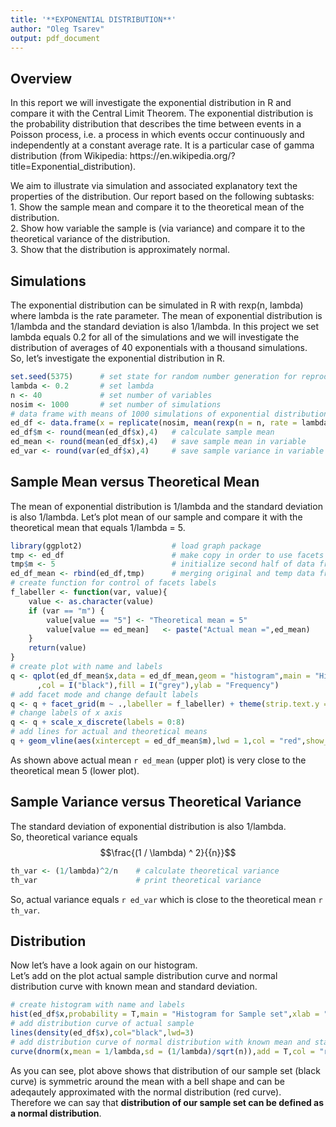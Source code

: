 ```yaml
---
title: '**EXPONENTIAL DISTRIBUTION**'
author: "Oleg Tsarev"
output: pdf_document
---
```

## **Overview**
In this report we will investigate the exponential distribution in R and compare it with the Central Limit Theorem.  The exponential distribution is the probability distribution that describes the time between events in a Poisson process, i.e. a process in which events occur continuously and independently at a constant average rate. It is a particular case of gamma distribution (from Wikipedia: https://en.wikipedia.org/?title=Exponential_distribution).  

We aim to illustrate via simulation and associated explanatory text the properties of the distribution. Our report based on the following subtasks:  
1. Show the sample mean and compare it to the theoretical mean of the distribution.  
2. Show how variable the sample is (via variance) and compare it to the theoretical variance of the distribution.  
3. Show that the distribution is approximately normal.  

## **Simulations**
The exponential distribution can be simulated in R with rexp(n, lambda) where lambda is the rate parameter. The mean of exponential distribution is 1/lambda and the standard deviation is also 1/lambda. In this project we set lambda equals 0.2 for all of the simulations and we will investigate the distribution of averages of 40 exponentials with a thousand simulations.  
So, let's investigate the exponential distribution in R.  

```r
set.seed(5375)      # set state for random number generation for reproducibility
lambda <- 0.2       # set lambda
n <- 40             # set number of variables
nosim <- 1000       # set number of simulations
# data frame with means of 1000 simulations of exponential distributions
ed_df <- data.frame(x = replicate(nosim, mean(rexp(n = n, rate = lambda))))
ed_df$m <- round(mean(ed_df$x),4)   # calculate sample mean
ed_mean <- round(mean(ed_df$x),4)   # save sample mean in variable
ed_var <- round(var(ed_df$x),4)     # save sample variance in variable
```

## **Sample Mean versus Theoretical Mean** ##
The mean of exponential distribution is 1/lambda and the standard deviation is also 1/lambda. 
Let's plot mean of our sample and compare it with the theoretical mean that equals 1/lambda = 5.
```r
library(ggplot2)                    # load graph package
tmp <- ed_df                        # make copy in order to use facets mode
tmp$m <- 5                          # initialize second half of data frame by theoretical mean 
ed_df_mean <- rbind(ed_df,tmp)      # merging original and temp data frame
# create function for control of facets labels 
f_labeller <- function(var, value){
    value <- as.character(value)
    if (var == "m") {
        value[value == "5"] <- "Theoretical mean = 5"
        value[value == ed_mean]   <- paste("Actual mean =",ed_mean)
    }
    return(value)
}
# create plot with name and labels
q <- qplot(ed_df_mean$x,data = ed_df_mean,geom = "histogram",main = "Histogram for Sample set",xlab = "Means of sample set"
      ,col = I("black"),fill = I("grey"),ylab = "Frequency")
# add facet mode and change default labels
q <- q + facet_grid(m ~ .,labeller = f_labeller) + theme(strip.text.y = element_text(size = 10, angle = 0))
# change labels of x axis
q <- q + scale_x_discrete(labels = 0:8)
# add lines for actual and theoretical means
q + geom_vline(aes(xintercept = ed_df_mean$m),lwd = 1,col = "red",show_guide = T)
```

As shown above actual mean `r ed_mean` (upper plot) is very close to the theoretical mean 5 (lower plot).

## **Sample Variance versus Theoretical Variance** ##
The standard deviation of exponential distribution is also 1/lambda.  
So, theoretical variance equals $$\frac{(1 / \lambda) ^ 2}{{n}}$$
```r
th_var <- (1/lambda)^2/n    # calculate theoretical variance
th_var                      # print theoretical variance
```
  
So, actual variance equals `r ed_var` which is close to the theoretical mean `r th_var`.

## **Distribution**
Now let's have a look again on our histogram.  
Let's add on the plot actual sample distribution curve and normal distribution curve with known mean and standard deviation.
```r
# create histogram with name and labels
hist(ed_df$x,probability = T,main = "Histogram for Sample set",xlab = "Means of sample set",col = "grey",breaks = 21)
# add distribution curve of actual sample
lines(density(ed_df$x),col="black",lwd=3)
# add distribution curve of normal distribution with known mean and standard deviation
curve(dnorm(x,mean = 1/lambda,sd = (1/lambda)/sqrt(n)),add = T,col = "red",lwd = 3)
```
As you can see, plot above shows that distribution of our sample set (black curve) is symmetric around the mean with a bell shape and can be adeqautely approximated with the normal distribution (red curve).  
Therefore we can say that **distribution of our sample set can be defined as a normal distribution**.